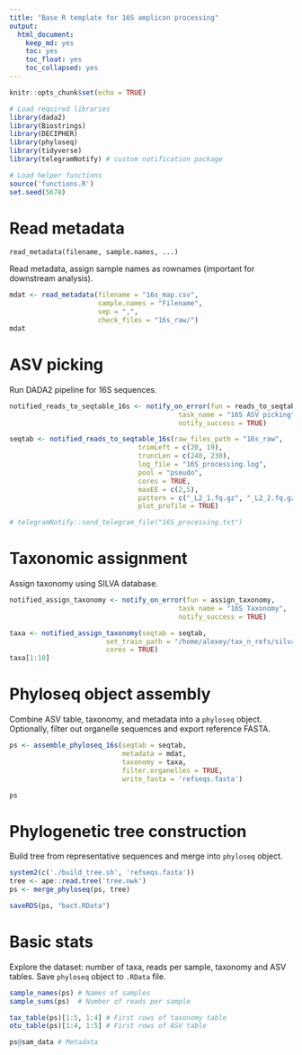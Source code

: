 ```yaml
---
title: "Base R template for 16S amplicon processing"
output: 
  html_document: 
    keep_md: yes
    toc: yes
    toc_float: yes
    toc_collapsed: yes
---
```


```r
knitr::opts_chunk$set(echo = TRUE)
```

```r
# Load required libraries
library(dada2)
library(Biostrings)
library(DECIPHER)
library(phyloseq)
library(tidyverse)
library(telegramNotify) # custom notification package

# Load helper functions
source('functions.R')
set.seed(5678)
```

# Read metadata

`read_metadata(filename, sample.names, ...)`

Read metadata, assign sample names as rownames (important for downstream analysis).

```r
mdat <- read_metadata(filename = "16s_map.csv",
                      sample.names = "Filename",
                      sep = ",",
                      check_files = "16s_raw/")
mdat
```

# ASV picking

Run DADA2 pipeline for 16S sequences.

```r
notified_reads_to_seqtable_16s <- notify_on_error(fun = reads_to_seqtable_16s, 
                                          task_name = "16S ASV picking",
                                          notify_success = TRUE)

seqtab <- notified_reads_to_seqtable_16s(raw_files_path = "16s_raw",
                                trimLeft = c(20, 19),
                                truncLen = c(240, 230), 
                                log_file = "16S_processing.log",
                                pool = "pseudo",
                                cores = TRUE,
                                maxEE = c(2,5),
                                pattern = c("_L2_1.fq.gz", "_L2_2.fq.gz"),
                                plot_profile = TRUE)

# telegramNotify::send_telegram_file("16S_processing.txt")
```

# Taxonomic assignment

Assign taxonomy using SILVA database.

```r
notified_assign_taxonomy <- notify_on_error(fun = assign_taxonomy, 
                                          task_name = "16S Taxonomy",
                                          notify_success = TRUE)

taxa <- notified_assign_taxonomy(seqtab = seqtab,
                        set_train_path = "/home/alexey/tax_n_refs/silva_nr_v138_train_set.fa.gz",
                        cores = TRUE)
taxa[1:10]
```

# Phyloseq object assembly

Combine ASV table, taxonomy, and metadata into a `phyloseq` object. Optionally, filter out organelle sequences and export reference FASTA.

```r
ps <- assemble_phyloseq_16s(seqtab = seqtab,
                            metadata = mdat, 
                            taxonomy = taxa,
                            filter.organelles = TRUE, 
                            write_fasta = 'refseqs.fasta')

ps
```

# Phylogenetic tree construction

Build tree from representative sequences and merge into `phyloseq` object.

```r
system2(c('./build_tree.sh', 'refseqs.fasta'))
tree <- ape::read.tree('tree.nwk')
ps <- merge_phyloseq(ps, tree)

saveRDS(ps, "bact.RData")
```

# Basic stats

Explore the dataset: number of taxa, reads per sample, taxonomy and ASV tables. Save `phyloseq` object to `.RData` file.


```r
sample_names(ps) # Names of samples
sample_sums(ps)  # Number of reads per sample

tax_table(ps)[1:5, 1:4] # First rows of taxonomy table
otu_table(ps)[1:4, 1:5] # First rows of ASV table

ps@sam_data # Metadata
```
